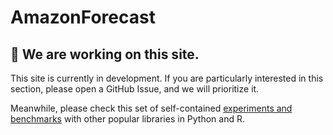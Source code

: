 # AmazonForecast

## 🚧 We are working on this site.
This site is currently in development. If you are particularly interested in this section, please open a GitHub Issue, and we will prioritize it. 

Meanwhile, please check this set of self-contained [experiments and benchmarks]("https://github.com/Nixtla/statsforecast/tree/main/experiments") with other popular libraries in Python and R.